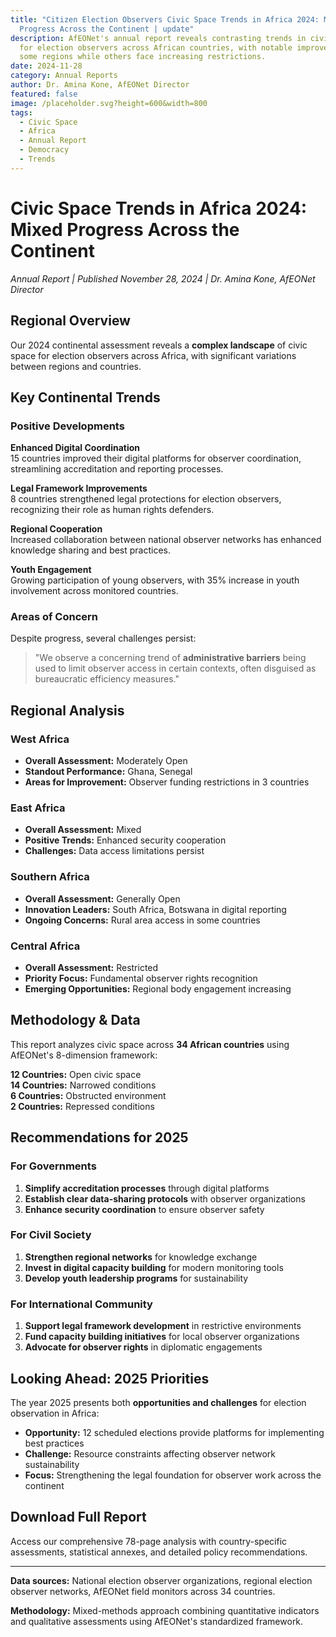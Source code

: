 ```yaml
---
title: "Citizen Election Observers Civic Space Trends in Africa 2024: Mixed
  Progress Across the Continent | update"
description: AfEONet's annual report reveals contrasting trends in civic space
  for election observers across African countries, with notable improvements in
  some regions while others face increasing restrictions.
date: 2024-11-28
category: Annual Reports
author: Dr. Amina Kone, AfEONet Director
featured: false
image: /placeholder.svg?height=600&width=800
tags:
  - Civic Space
  - Africa
  - Annual Report
  - Democracy
  - Trends
---
```


# Civic Space Trends in Africa 2024: Mixed Progress Across the Continent

*Annual Report | Published November 28, 2024 | Dr. Amina Kone, AfEONet Director*

## Regional Overview

Our 2024 continental assessment reveals a **complex landscape** of civic space for election observers across Africa, with significant variations between regions and countries.

## Key Continental Trends

### Positive Developments

**Enhanced Digital Coordination**  
15 countries improved their digital platforms for observer coordination, streamlining accreditation and reporting processes.

**Legal Framework Improvements**  
8 countries strengthened legal protections for election observers, recognizing their role as human rights defenders.

**Regional Cooperation**  
Increased collaboration between national observer networks has enhanced knowledge sharing and best practices.

**Youth Engagement**  
Growing participation of young observers, with 35% increase in youth involvement across monitored countries.

### Areas of Concern

Despite progress, several challenges persist:

> "We observe a concerning trend of **administrative barriers** being used to limit observer access in certain contexts, often disguised as bureaucratic efficiency measures."

## Regional Analysis

### West Africa
- **Overall Assessment:** Moderately Open
- **Standout Performance:** Ghana, Senegal
- **Areas for Improvement:** Observer funding restrictions in 3 countries

### East Africa
- **Overall Assessment:** Mixed
- **Positive Trends:** Enhanced security cooperation
- **Challenges:** Data access limitations persist

### Southern Africa
- **Overall Assessment:** Generally Open
- **Innovation Leaders:** South Africa, Botswana in digital reporting
- **Ongoing Concerns:** Rural area access in some countries

### Central Africa
- **Overall Assessment:** Restricted
- **Priority Focus:** Fundamental observer rights recognition
- **Emerging Opportunities:** Regional body engagement increasing

## Methodology & Data

This report analyzes civic space across **34 African countries** using AfEONet's 8-dimension framework:

**12 Countries:** Open civic space  
**14 Countries:** Narrowed conditions  
**6 Countries:** Obstructed environment  
**2 Countries:** Repressed conditions  

## Recommendations for 2025

### For Governments
1. **Simplify accreditation processes** through digital platforms
2. **Establish clear data-sharing protocols** with observer organizations
3. **Enhance security coordination** to ensure observer safety

### For Civil Society
1. **Strengthen regional networks** for knowledge exchange
2. **Invest in digital capacity building** for modern monitoring tools
3. **Develop youth leadership programs** for sustainability

### For International Community
1. **Support legal framework development** in restrictive environments
2. **Fund capacity building initiatives** for local observer organizations
3. **Advocate for observer rights** in diplomatic engagements

## Looking Ahead: 2025 Priorities

The year 2025 presents both **opportunities and challenges** for election observation in Africa:

- **Opportunity:** 12 scheduled elections provide platforms for implementing best practices
- **Challenge:** Resource constraints affecting observer network sustainability
- **Focus:** Strengthening the legal foundation for observer work across the continent

## Download Full Report

Access our comprehensive 78-page analysis with country-specific assessments, statistical annexes, and detailed policy recommendations.

---

**Data sources:** National election observer organizations, regional election observer networks, AfEONet field monitors across 34 countries.

**Methodology:** Mixed-methods approach combining quantitative indicators and qualitative assessments using AfEONet's standardized framework.
